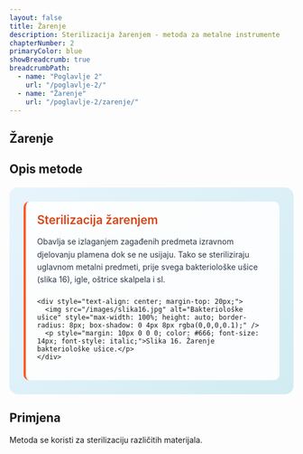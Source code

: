 ```yaml
---
layout: false
title: Žarenje
description: Sterilizacija žarenjem - metoda za metalne instrumente
chapterNumber: 2
primaryColor: blue
showBreadcrumb: true
breadcrumbPath:
  - name: "Poglavlje 2"
    url: "/poglavlje-2/"
  - name: "Žarenje"
    url: "/poglavlje-2/zarenje/"
---
```


## Žarenje 

## Opis metode 

<div style="background: linear-gradient(135deg, #e8f4fd 0%, #d1ecf1 100%); border-radius: 15px; padding: 25px; margin: 20px 0;">
  
  <div style="background: rgba(255,255,255,0.9); padding: 20px; border-radius: 10px; border-left: 4px solid #ff5722;">
    <div style="display: flex; align-items: center; margin-bottom: 15px;">
      <h3 style="margin: 0; color: #d84315; font-size: 1.3rem; font-weight: 600;">Sterilizacija žarenjem</h3>
    </div>
    <p style="margin: 0 0 20px 0; color: #2d3748; line-height: 1.6;">
      Obavlja se izlaganjem zagađenih predmeta izravnom djelovanju plamena dok se ne usijaju. Tako se steriliziraju uglavnom metalni predmeti, prije svega bakteriološke ušice (slika 16), igle, oštrice skalpela i sl.
    </p>
    
    <div style="text-align: center; margin-top: 20px;">
      <img src="/images/slika16.jpg" alt="Bakteriološke ušice" style="max-width: 100%; height: auto; border-radius: 8px; box-shadow: 0 4px 8px rgba(0,0,0,0.1);" />
      <p style="margin: 10px 0 0 0; color: #666; font-size: 14px; font-style: italic;">Slika 16. Žarenje bakteriološke ušice.</p>
    </div>
  </div>

</div>

## Primjena 

Metoda se koristi za sterilizaciju različitih materijala.


